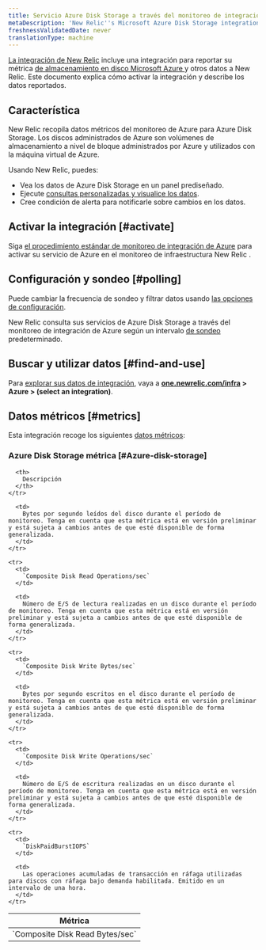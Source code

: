 ```yaml
---
title: Servicio Azure Disk Storage a través del monitoreo de integración de Azure
metaDescription: 'New Relic''s Microsoft Azure Disk Storage integration: what data it reports and how to enable it.'
freshnessValidatedDate: never
translationType: machine
---
```


[La integración de New Relic](/docs/infrastructure/integrations-getting-started/getting-started/introduction-infrastructure-integrations) incluye una integración para reportar su métrica [de almacenamiento en disco Microsoft Azure ](https://azure.microsoft.com/en-us/products/storage/disks/)y otros datos a New Relic. Este documento explica cómo activar la integración y describe los datos reportados.

## Característica

New Relic recopila datos métricos del monitoreo de Azure para Azure Disk Storage. Los discos administrados de Azure son volúmenes de almacenamiento a nivel de bloque administrados por Azure y utilizados con la máquina virtual de Azure.

Usando New Relic, puedes:

* Vea los datos de Azure Disk Storage en un panel prediseñado.
* Ejecute [consultas personalizadas y visualice los datos](/docs/infrastructure/integrations-getting-started/getting-started/use-integration-data-new-relic-insights).
* Cree condición de alerta para notificarle sobre cambios en los datos.

## Activar la integración [#activate]

Siga [el procedimiento estándar de monitoreo de integración de Azure](/docs/infrastructure/microsoft-azure-integrations/azure-integrations-list/azure-monitor) para activar su servicio de Azure en el monitoreo de infraestructura New Relic .

## Configuración y sondeo [#polling]

Puede cambiar la frecuencia de sondeo y filtrar datos usando [las opciones de configuración](/docs/infrastructure/microsoft-azure-integrations/azure-integrations-list/azure-monitor/#settings).

New Relic consulta sus servicios de Azure Disk Storage a través del monitoreo de integración de Azure según un intervalo [de sondeo](/docs/infrastructure/microsoft-azure-integrations/azure-integrations-list/azure-monitor/#settings) predeterminado.

## Buscar y utilizar datos [#find-and-use]

Para [explorar sus datos de integración](/docs/infrastructure/integrations/find-use-infrastructure-integration-data), vaya a <DNT>**[one.newrelic.com/infra](https://one.newrelic.com/infra) > Azure > (select an integration)**</DNT>.

## Datos métricos [#metrics]

Esta integración recoge los siguientes [datos métricos](/docs/infrastructure/integrations-getting-started/getting-started/understand-integration-data-data-types#metric):

### Azure Disk Storage métrica [#Azure-disk-storage]

<table>
  <thead>
    <tr>
      <th style={{ width: "300px" }}>
        Métrica
      </th>

      <th>
        Descripción
      </th>
    </tr>
  </thead>

  <tbody>
    <tr>
      <td>
        `Composite Disk Read Bytes/sec`
      </td>

      <td>
        Bytes por segundo leídos del disco durante el período de monitoreo. Tenga en cuenta que esta métrica está en versión preliminar y está sujeta a cambios antes de que esté disponible de forma generalizada.
      </td>
    </tr>

    <tr>
      <td>
        `Composite Disk Read Operations/sec`
      </td>

      <td>
        Número de E/S de lectura realizadas en un disco durante el período de monitoreo. Tenga en cuenta que esta métrica está en versión preliminar y está sujeta a cambios antes de que esté disponible de forma generalizada.
      </td>
    </tr>

    <tr>
      <td>
        `Composite Disk Write Bytes/sec`
      </td>

      <td>
        Bytes por segundo escritos en el disco durante el período de monitoreo. Tenga en cuenta que esta métrica está en versión preliminar y está sujeta a cambios antes de que esté disponible de forma generalizada.
      </td>
    </tr>

    <tr>
      <td>
        `Composite Disk Write Operations/sec`
      </td>

      <td>
        Número de E/S de escritura realizadas en un disco durante el período de monitoreo. Tenga en cuenta que esta métrica está en versión preliminar y está sujeta a cambios antes de que esté disponible de forma generalizada.
      </td>
    </tr>

    <tr>
      <td>
        `DiskPaidBurstIOPS`
      </td>

      <td>
        Las operaciones acumuladas de transacción en ráfaga utilizadas para discos con ráfaga bajo demanda habilitada. Emitido en un intervalo de una hora.
      </td>
    </tr>
  </tbody>
</table>